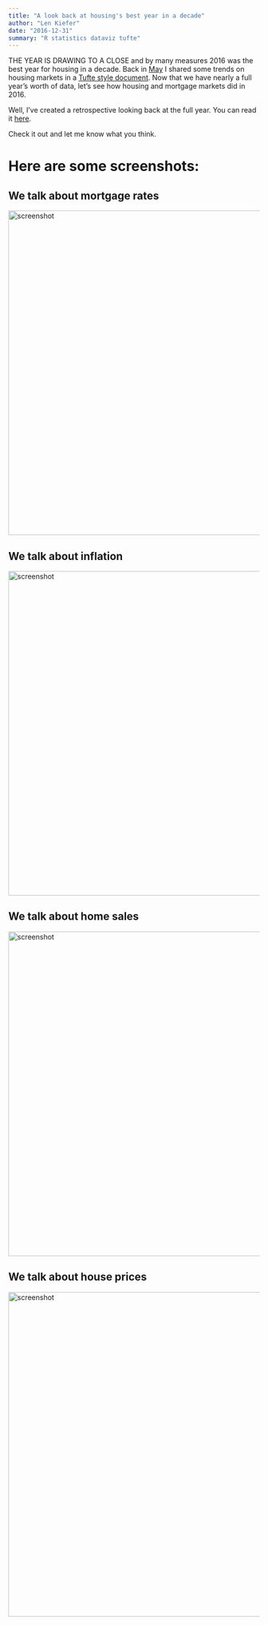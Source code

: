 ```yaml
---
title: "A look back at housing's best year in a decade"
author: "Len Kiefer"
date: "2016-12-31"
summary: "R statistics dataviz tufte"
---
```

THE YEAR IS DRAWING TO A CLOSE and by many measures 2016 was the best year for housing in a decade. Back in [May](../../../../chartbooks/may2016/index.html) I shared some trends on housing markets in a [Tufte style document](http://rmarkdown.rstudio.com/tufte_handout_format.html).  Now that we have nearly a full year's worth of data, let's see how housing and mortgage markets did in 2016.

Well, I've created a retrospective looking back at the full year.  You can read it [here](../../../../chartbooks/dec2016/index.html). 

Check it out and let me know what you think.

# Here are some screenshots:

## We talk about mortgage rates
<img src="{{ site.url }}/img/charts_dec_31_2016/chart1.PNG" alt="screenshot"  style="width: 650px;"/>

## We talk about inflation
<img src="{{ site.url }}/img/charts_dec_31_2016/chart2.PNG" alt="screenshot"  style="width: 650px;"/>

## We talk about home sales
<img src="{{ site.url }}/img/charts_dec_31_2016/chart3.PNG" alt="screenshot"   style="width: 650px;" />

## We talk about house prices
<img src="{{ site.url }}/img/charts_dec_31_2016/chart4.PNG" alt="screenshot"  style="width: 650px;" />

